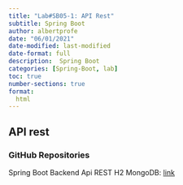 ```yaml
---
title: "Lab#SB05-1: API Rest"
subtitle: Spring Boot
author: albertprofe
date: "06/01/2021"
date-modified: last-modified
date-format: full
description:  Spring Boot
categories: [Spring-Boot, lab]
toc: true
number-sections: true
format:
  html
---
```


## API rest

### GitHub Repositories 

Spring Boot Backend Api REST H2 MongoDB: [link](https://sites.google.com/view/githubrepositories/p%C3%A0gina-principal){.external}



